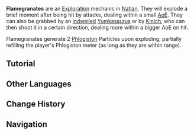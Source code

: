 {{Terminology Infobox
|image  = Flamegranate.png
|type   = Exploration
|region = Natlan
}}
'''Flamegranates''' are an [[Exploration]] mechanic in [[Natlan]]. They will explode a brief moment after being hit by {{Pyro}} attacks, dealing {{Color|True Pyro DMG}} within a small [[Area of Effect|AoE]]. They can also be grabbed by an [[Saurian Indwelling|indwelled]] [[Yumkasaurus]] or by [[Kinich]], who can then shoot it in a certain direction, dealing more {{Color|True Pyro DMG}} within a bigger AoE on hit.

Flamegranates generate 2 [[Phlogiston]] Particles upon exploding, partially refilling the player's Phlogiston meter (as long as they are within range).

==Tutorial==
{{Tutorial|Flamegranates}}

==Other Languages==
{{Other Languages
|en       = Flamegranate
|zhs      = 火榴果
|zhs_rm   = Huǒliúguǒ
|zht      = 火榴果
|zht_rm   = Huǒliúguǒ
|zh_tl    = Firegranate Fruit
|ja       = フレイムグレネード
|ja_rm    = Fureimu Gureneedo
|ja_tl    = Flame Grenade
|ko       = 화염류탄 열매
|ko_tl    = 
|es       = Flamigranada
|es_tl    = Flamegranate
|es_note  = {{Es|Granada}} means both "grenade" and "pomegranate."
|fr       = Flamboigrenade
|fr_tl    = Blazegranate
|fr_note  = {{Fr|Grenade}} means both "grenade" and "pomegranate."
|ru       = Пламегранат
|ru_tl    = Flamegranate
|th       = Flamegranate
|vi       = Lựu Lửa
|vi_tl    = Flamegranate
|de       = Flammengranate
|de_tl    = Flame Grenade
|id       = Flamegranate
|pt       = Fogorromã
|pt_tl    = 
|tr       = Alev Narı
|tr_tl    = 
|it       = Vampagrano
|it_tl    = Blazegranate
|it_note  = Portmanteau of {{it|vampa|tl= blaze}} and {{it|melograno|tl= pomegranate}}.
}}

==Change History==
{{Change History|5.0}}

==Navigation==
{{Exploration Navbox|Natlan}}